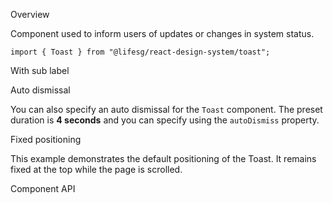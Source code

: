 
<Meta of={ToastStories} />

<Title>Toast</Title>

<Secondary>Overview</Secondary>

Component used to inform users of updates or changes in system status.

```tsx
import { Toast } from "@lifesg/react-design-system/toast";
```

<Canvas of={ToastStories.Default} />

<Heading3>With sub label</Heading3>

<Canvas of={ToastStories.WithSubLabel} />

<Heading3>Auto dismissal</Heading3>

You can also specify an auto dismissal for the `Toast` component. The preset duration
is **4 seconds** and you can specify using the `autoDismiss` property.

<Canvas of={ToastStories.AutoDismissal} />

<Heading3>Fixed positioning</Heading3>

This example demonstrates the default positioning of the Toast. It remains fixed at the top while the page is scrolled.

<Canvas of={ToastStories.FixedPositioning} />

<Secondary>Component API</Secondary>

<PropsTable />
